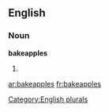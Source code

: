 
==English==

===Noun===
'''bakeapples'''

# {{plural of|[[bakeapple]]}}

[[Category:English plurals]]

[[ar:bakeapples]]
[[fr:bakeapples]]